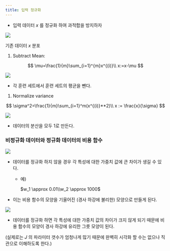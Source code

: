```yaml
---
title: 입력 정규화
---
```

- 입력 데이터 $x$ 를 정규화 하여 과적합을 방지하자

![](/assets/86438c7b-9372-4789-903f-9937b1066c92.png)

기존 데이터 $x$ 분포

1. Subtract Mean:

$$
\mu=\frac{1}{m}\sum_{i=1}^{m}x^{(i)}\\
x:=x-\mu
$$

![](/assets/50e04c5d-72bf-4259-b170-8f0ac3a7cb9b.png)

- 각 훈련 세트에서 훈련 세트의 평균을 뺀다.

1. Normalize variance

$$
\sigma^2=\frac{1}{m}\sum_{i=1}^m(x^{(i)}**2)\\
x := \frac{x}{\sigma}
$$

![](/assets/3de1bdd2-531c-426f-a882-da7d3e299882.png)

- 데이터의 분산을 모두 1로 만든다.

### 비정규화 데이터와 정규화 데이터의 비용 함수

![](/assets/ea13c921-d9b2-452f-bf33-89ad4bb4074f.png)

- 데이터를 정규화 하지 않을 경우 각 특성에 대한 가중치 값에 큰 차이가 생길 수 있다.
    - 예)
        
        $w_1 \approx 0.01\\w_2 \approx 1000$
        
- 이는 비용 함수의 모양을 기울어진 (경사 하강에 불리한) 모양으로 만들게 된다.

![](/assets/ad4ef58a-540c-4bb4-8abf-dde20b9d6319.png)

- 데이터를 정규화 하면 각 특성에 대한 가중치 값의 차이가 크지 않게 되기 때문에 비용 함수의 모양이 경사 하강에 유리한 그릇 모양이 된다.

(실제로는 $J$ 의 파라미터 갯수가 엄청나게 많기 때문에 완벽히 시각화 할 수는 없으나 직관으로 이해하도록 한다.)
